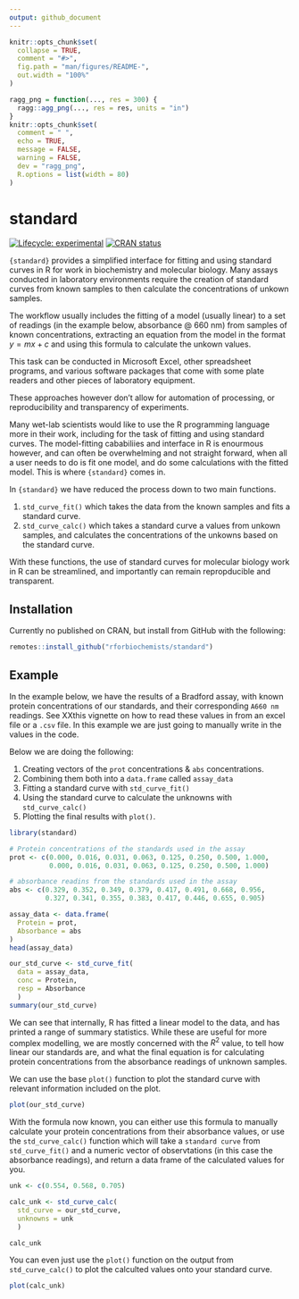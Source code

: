 ```yaml
---
output: github_document
---
```


<!-- README.md is generated from README.Rmd. Please edit that file -->

```r
knitr::opts_chunk$set(
  collapse = TRUE,
  comment = "#>",
  fig.path = "man/figures/README-",
  out.width = "100%"
)

ragg_png = function(..., res = 300) {
  ragg::agg_png(..., res = res, units = "in")
}
knitr::opts_chunk$set(
  comment = " ",
  echo = TRUE,
  message = FALSE,
  warning = FALSE,
  dev = "ragg_png",
  R.options = list(width = 80)
)
```

# standard

<!-- badges: start -->
[![Lifecycle: experimental](https://img.shields.io/badge/lifecycle-experimental-orange.svg)](https://lifecycle.r-lib.org/articles/stages.html#experimental)
[![CRAN status](https://www.r-pkg.org/badges/version/standard)](https://CRAN.R-project.org/package=standard)
<!-- badges: end -->

`{standard}` provides a simplified interface for fitting and using standard curves in R for work in biochemistry and molecular biology. Many assays conducted in laboratory environments require the creation of standard curves from known samples to then calculate the concentrations of unkown samples. 

The workflow usually includes the fitting of a model (usually linear) to a set of readings (in the example below, absorbance @ 660 nm) from samples of known concentrations, extracting an equation from the model in the format $y = mx + c$ and using this formula to calculate the unkown values.

This task can be conducted in Microsoft Excel, other spreadsheet programs, and various software packages that come with some plate readers and other pieces of laboratory equipment.

These approaches however don't allow for automation of processing, or reproducibility and transparency of experiments. 

Many wet-lab scientists would like to use the R programming language more in their work, including for the task of fitting and using standard curves. The model-fitting cababiliies and interface in R is enourmous however, and can often be overwhelming and not straight forward, when all a user needs to do is fit one model, and do some calculations with the fitted model. This is where `{standard}` comes in.

In `{standard}` we have reduced the process down to two main functions.

1. `std_curve_fit()` which takes the data from the known samples and fits a standard curve.
2. `std_curve_calc()` which takes a standard curve a values from unkown samples, and calculates the concentrations of the unkowns based on the standard curve.
 
 With these functions, the use of standard curves for molecular biology work in R can be streamlined, and importantly can remain repropducible and transparent.

## Installation

Currently no published on CRAN, but install from GitHub with the following:

``` r
remotes::install_github("rforbiochemists/standard")
```

## Example

In the example below, we have the results of a Bradford assay, with known protein concentrations of our standards, and their corresponding `A660 nm` readings. See XXthis vignette on how to read these values in from an excel file or a `.csv` file. In this example we are just going to manually write in the values in the code.

Below we are doing the following: 

1. Creating vectors of the `prot` concentrations & `abs` concentrations.
1. Combining them both into a `data.frame` called `assay_data`
1. Fitting a standard curve with `std_curve_fit()`
1. Using the standard curve to calculate the unknowns with `std_curve_calc()`
1. Plotting the final results with `plot()`.

```r
library(standard)

# Protein concentrations of the standards used in the assay
prot <- c(0.000, 0.016, 0.031, 0.063, 0.125, 0.250, 0.500, 1.000, 
          0.000, 0.016, 0.031, 0.063, 0.125, 0.250, 0.500, 1.000) 

# absorbance readins from the standards used in the assay
abs <- c(0.329, 0.352, 0.349, 0.379, 0.417, 0.491, 0.668, 0.956, 
         0.327, 0.341, 0.355, 0.383, 0.417, 0.446, 0.655, 0.905)

assay_data <- data.frame(
  Protein = prot, 
  Absorbance = abs
)
head(assay_data)
```


```r
our_std_curve <- std_curve_fit(
  data = assay_data, 
  conc = Protein, 
  resp = Absorbance
  )
summary(our_std_curve)
```

We can see that internally, R has fitted a linear model to the data, and has printed a range of summary statistics. While these are useful for more complex modelling, we are mostly concerned with the $R^{2}$ value, to tell how linear our standards are, and what the final equation is for calculating protein concentrations from the absorbance readings of unknown samples.

We can use the base `plot()` function to plot the standard curve with relevant information included on the plot.

```r
plot(our_std_curve)
```

With the formula now known, you can either use this formula to manually calculate your protein concentrations from their absorbance values, or use the `std_curve_calc()` function which will take a `standard curve` from `std_curve_fit()` and a numeric vector of observtations (in this case the absorbance readings), and return a data frame of the calculated values for you.

```r
unk <- c(0.554, 0.568, 0.705)

calc_unk <- std_curve_calc(
  std_curve = our_std_curve, 
  unknowns = unk
  )

calc_unk
```

You can even just use the `plot()` function on the output from `std_curve_calc()` to plot the calculted values onto your standard curve.

```r
plot(calc_unk)

```


